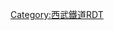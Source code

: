 {{Routemap|inline=<includeonly>yes</includeonly>|collapse=yes|title=多摩川線|title-bg=#ef810f|title-color=white|map=
STRq\ABZq+r\BHFq!~HUBa~~ ~~[[東日本旅客鐵道|JR東]]：[[中央線快速|中央線]]
\ABZl+l\KBHFeq!~HUBe~~0.0~~SW01 '''[[武藏境站|武藏境]]'''
BHF~~1.9~~SW02 '''[[新小金井站|新小金井]]'''
\eABZgl\exKBSTeq
hKRZWae~~ ~~二枚橋川橋樑~~{{link-ja|野川 (東京都)|野川 (東京都)|野川}}
\eABZgl\exKBSTeq~~ ~~美軍調布基地
BHF~~4.1~~SW03 '''[[多磨站|多磨]]'''
HUBrg\BHF!~HUBq\KDSTa!~HUBlg~~5.5~~SW04 '''[[白糸台站|白糸台]]'''/{{link-ja|白糸台車輛基地|白糸台車両基地}}
HUB\ABZg+l\STRr!~HUB
HSTq!~HUBe\KRZu\HSTq!~HUBe~~ ~~[[多磨靈園站|多磨靈園]]/[[武藏野台站|武藏野台]]
STR~~ ~~[[京王電鐵|京王]]：[[京王線]]
\eABZg+l\exKBSTeq
BHF~~7.0~~SW05 '''[[競艇場前站 (東京都)|競艇場前]]'''
KBHFe~~8.0~~SW06 '''[[是政站|是政]]'''
|bottom={{navbar|西武鐵道RDT/多摩川線}}
}}<noinclude>{{rdt intro|[[多摩川線|西武鐵道多摩川線]]}}

[[Category:西武鐵道RDT]]
[[Category:多摩川線| ]]

</noinclude>